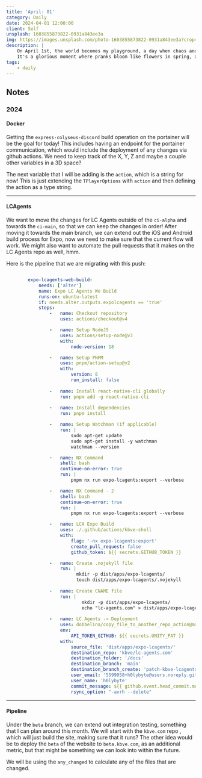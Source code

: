 ```yaml
---
title: 'April: 01'
category: Daily
date: 2024-04-01 12:00:00
client: Self
unsplash: 1603855873822-0931a843ee3a
img: https://images.unsplash.com/photo-1603855873822-0931a843ee3a?crop=entropy&cs=srgb&fm=jpg&ixid=MnwzNjM5Nzd8MHwxfHJhbmRvbXx8fHx8fHx8fDE2ODE3NDg2ODY&ixlib=rb-4.0.3&q=85
description: |
    On April 1st, the world becomes my playground, a day when chaos and laughter intertwine, and everyone gets a taste of shaco's delight. 
    It's a glorious moment where pranks bloom like flowers in spring, a reminder to dance on the edge of madness and never, ever play it safe.
tags:
    - daily
---
```





<MDXJS>

## Notes

</MDXJS>

<MDXJS>

### 2024

<MDXJS>

#### Docker

Getting the `express-colyseus-discord` build operation on the portainer will be the goal for today!
This includes having an endpoint for the portainer communication, which would include the deployment of any changes via github actions.
We need to keep track of the X, Y, Z and maybe a couple other variables in a 3D space?

The next variable that I will be adding is the `action`, which is a string for now!
This is just extending the `TPlayerOptions` with `action` and then defining the action as a type string.


</MDXJS>

---

<MDXJS>

#### LCAgents

We want to move the changes for LC Agents outside of the `ci-alpha` and towards the `ci-main`, so that we can keep the changes in order!
After moving it towards the main branch, we can extend out the iOS and Android build process for Expo, now we need to make sure that the current flow will work.
We might also want to automate the pull requests that it makes on the LC Agents repo as well, hmm.

Here is the pipeline that we are migrating with this push:

```yaml

        expo-lcagents-web-build:
            needs: ['alter']
            name: Expo LC Agents We Build
            runs-on: ubuntu-latest
            if: needs.alter.outputs.expolcagents == 'true'
            steps:
                -   name: Checkout repository
                    uses: actions/checkout@v4

                -   name: Setup NodeJS
                    uses: actions/setup-node@v3
                    with:
                        node-version: 18

                -   name: Setup PNPM
                    uses: pnpm/action-setup@v2
                    with:
                        version: 8
                        run_install: false
                
                -   name: Install react-native-cli globally
                    run: pnpm add -g react-native-cli
                      
                -   name: Install dependencies
                    run: pnpm install

                -   name: Setup Watchman (if applicable)
                    run: |
                        sudo apt-get update
                        sudo apt-get install -y watchman
                        watchman --version

                -   name: NX Command
                    shell: bash
                    continue-on-error: true
                    run: |
                        pnpm nx run expo-lcagents:export --verbose    

                -   name: NX Command - 2
                    shell: bash
                    continue-on-error: true
                    run: |
                        pnpm nx run expo-lcagents:export --verbose 

                -   name: LCA Expo Build
                    uses: ./.github/actions/kbve-shell
                    with:
                        flag: '-nx expo-lcagents:export'
                        create_pull_request: false
                        github_token: ${{ secrets.GITHUB_TOKEN }}

                -   name: Create .nojekyll file
                    run: |
                          mkdir -p dist/apps/expo-lcagents/
                          touch dist/apps/expo-lcagents/.nojekyll
                          
                -   name: Create CNAME file
                    run: |
                            mkdir -p dist/apps/expo-lcagents/
                            echo "lc-agents.com" > dist/apps/expo-lcagents/CNAME
            
                -   name: LC Agents -> Deployment
                    uses: dobbelina/copy_file_to_another_repo_action@main
                    env:
                        API_TOKEN_GITHUB: ${{ secrets.UNITY_PAT }}
                    with:
                        source_file: 'dist/apps/expo-lcagents/'
                        destination_repo: 'kbve/lc-agents.com'
                        destination_folder: '/docs'
                        destination_branch: 'main'
                        destination_branch_create: 'patch-kbve-lcagents-deploy'
                        user_email: '5599058+h0lybyte@users.noreply.github.com'
                        user_name: 'h0lybyte'
                        commit_message: ${{ github.event.head_commit.message }}
                        rsync_option: "-avrh --delete"

```

</MDXJS>

---

<MDXJS>

#### Pipeline

Under the `beta` branch, we can extend out integration testing, something that I can plan around this month. 
We will start with the `kbve.com` repo , which will just build the site, making sure that it runs?
The other idea would be to deploy the `beta` of the website to `beta.kbve.com`, as an additional metric, but that might be something we can look into within the future.

We will be using the `any_changed` to calculate any of the files that are changed.


</MDXJS>

</MDXJS>